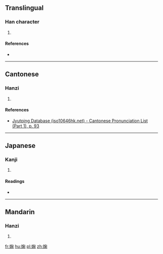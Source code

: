 ==Translingual==

===Han character===
{{Han char|rn=38|rad=女|as=08|sn=11|four=|canj=VPFD|ids=⿰女匊}}

# {{defn|Han|sort=女08}}

====References====
* {{Han ref|kx=0264.050|dkj=06389|hdz=21060.150|uh=5A45|ud=23109}}

----

==Cantonese==

===Hanzi===
{{yue-hanzi|jyut=[[guk1]]|y=guk1}}

# {{defn|lang=yue|sort=女08}}

====References====
* [http://www.iso10646hk.net/jp/document/download.jsp Jyutping Database (iso10646hk.net) - Cantonese Pronunciation List (Part 1), p. 93]

----

==Japanese==

===Kanji===
{{ja-kanji|grade=|rs=女08}}

# {{defn|lang=ja|sort=女08}}

====Readings====
* {{ja-readings|on=[[きく]] (kiku), [[こく]] (koku)|kun=[[あざな]] (azana)}}

----

==Mandarin==

===Hanzi===
{{cmn-hanzi|pin=[[jú]] ([[ju2]])|wg=chü<sup>2</sup>}}

# {{defn|lang=cmn|sort=女08}}

[[fr:婅]]
[[hu:婅]]
[[pl:婅]]
[[zh:婅]]